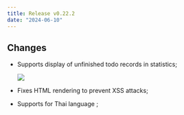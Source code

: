 ```yaml
---
title: Release v0.22.2
date: "2024-06-10"
---
```


## Changes

- Supports display of unfinished todo records in statistics;

  ![](https://github.com/usememos/memos/assets/24653555/558ef34c-a323-439d-bfb5-882314baab76)

- Fixes HTML rendering to prevent XSS attacks;
- Supports for Thai language ;
